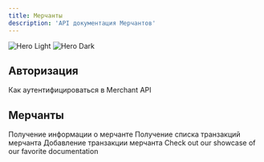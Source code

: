 ```yaml
---
title: Мерчанты
description: 'API документация Мерчантов'
---
```


<img
  className="block dark:hidden"
  src="/images/lenopay-white.png"
  alt="Hero Light"
/>
<img
  className="hidden dark:block"
  src="/images/lenopay.png"
  alt="Hero Dark"
/>

## Авторизация

<CardGroup cols={1}>
  <Card
    title="API Авторизация Мерчантов"
    icon="people-group"
    href="api-merchant/auth"
  >
  Как аутентифицироваться в Merchant API
  </Card>
</CardGroup>

## Мерчанты

<CardGroup cols={2}>
  <Card
    title="Информация о мерчанте"
    icon="info"
    href="api-reference/endpoint/get-info"
  >
    Получение информации о мерчанте
  </Card>
  <Card
    title="Список транзакций"
    icon="link-horizontal"
    href="api-reference/endpoint/transactions"
  >
  Получение списка транзакций мерчанта
  </Card>
  <Card
    title="Добавление транзакции"
    icon="plus"
    href="api-reference/endpoint/add"
  >
    Добавление транзакции мерчанта
  </Card>
  <Card
    title="Получение баланса мерчанта"
    icon="wallet"
    href="api-reference/endpoint/get-balance"
  >
    Check out our showcase of our favorite documentation
  </Card>
</CardGroup>
